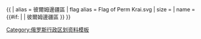 {{ {{{1<noinclude>|country showdata</noinclude>}}}
| alias = 彼爾姆邊疆區
| flag alias = Flag of Perm Krai.svg
| size = {{{size|}}}
| name = {{#if: {{{name|}}} | {{{name|}}} | 彼爾姆邊疆區 }}
}}<noinclude>
[[Category:俄罗斯行政区划资料模板]]
</noinclude>